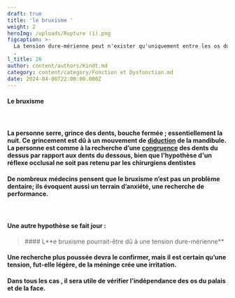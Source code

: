 ```yaml
---
draft: true
title: 'le bruxisme '
weight: 2
heroImg: /uploads/Rupture (1).png
figcaption: >-
  La tension dure-mérienne peut n'exister qu'uniquement entre les os du crâne
  .            
l_title: 26
author: content/authors/Kindt.md
category: content/category/Fonction et Dysfonction.md
date: 2024-04-06T22:00:00.000Z
---
```


<Space height={20} />

#### Le bruxisme

####  

#### La personne serre, grince des dents,&#xA;bouche fermée ; essentiellement la nuit. Ce grincement est dû à un&#xA;mouvement de [diduction](https://www.medecine-des-arts.com/fr/article/diduction.php "Congruence") de la mandibule. La personne est comme à la recherche d’une [congruence](https://www.larousse.fr/dictionnaires/francais/congruence/18217 "Congruence") des dents du dessus par rapport aux dents du dessous, bien que l'hypothèse d'un réflexe occlusal ne soit pas retenu par les chirurgiens dentistes

#### De nombreux médecins pensent que le&#xA;bruxisme n’est pas un problème dentaire; ils évoquent aussi un terrain&#xA;d’anxiété, une recherche de performance.

####  

#### Une autre hypothèse se fait&#xA;jour :

<Space height={22} />

<BlockQuote>
  #### L**e bruxisme pourrait-être dû à une tension dure-mérienne**
</BlockQuote>

<Space height={20} />

#### Une recherche plus poussée devra le confirmer, mais il est certain qu’une tension, fut-elle légère, de la méninge crée une irritation.

#### Dans tous les cas , il sera utile de vérifier l’indépendance des os du palais et de la face.
